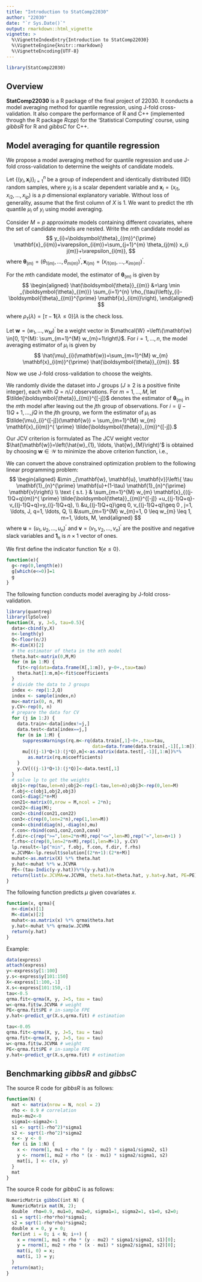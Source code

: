 ```yaml
---
title: "Introduction to StatComp22030"
author: "22030"
date: "`r Sys.Date()`"
output: rmarkdown::html_vignette
vignette: >
  %\VignetteIndexEntry{Introduction to StatComp22030}
  %\VignetteEngine{knitr::rmarkdown}
  %\VignetteEncoding{UTF-8}
---
```


```r
library(StatComp22030)
```


## Overview

__StatComp22030__ is a R package of the final project of 22030. It conducts a model averaging method for quantile regression, using J-fold cross-validation. It also compare the performance of R and C++ (implemented through the R package _Rcpp_) for the 'Statistical Computing' course, using _gibbsR_ for R and _gibbsC_ for C++.

## Model averaging for quantile regression 

We propose a model averaging method for quantile regression and use J-fold cross-validation to determine the weights of candidate models.

Let $\left\{\left(y_{i},  \mathbf{x}_{i}\right)\right\}_{i=1}^{n}$ be a group of independent and identically distributed (IID) random samples, where $y_i$ is a scalar dependent variable and $\mathbf{x}_{i}=\left(x_{i 1},  x_{i 2},  \ldots, x_{ip}\right)$ is a $p$ dimensional explanatory variable. Without loss of generality, assume that the first column of $X$ is 1.
We want to predict the $\tau$th quantile $\mu_{i}$ of $y_i$ using model averaging.

Consider $M=p$ approximate models containing different covariates, where the set of candidate models are nested. Write the $m$th candidate model as
$$
y_{i}=\boldsymbol{\theta}_{(m)}^{\prime} \mathbf{x}_{i(m)}+\varepsilon_{i(m)}=\sum_{j=1}^{m} \theta_{j(m)} x_{i j(m)}+\varepsilon_{i(m)}, 
$$
where $\boldsymbol{\theta}_{(m)} =\left(\theta_{1(m)},  \ldots,  \theta_{m(m)}\right)^{\prime},  \mathbf{x}_{i(m)}=\left(x_{i 1(m)},  \ldots,  x_{i m(m)}\right)^{\prime}$.

For the $m$th candidate model, the estimator of $\boldsymbol{\theta}_{(m)}$ is given by
$$
\begin{aligned}
\hat{\boldsymbol{\theta}}_{(m)} 
&=\arg \min _{\boldsymbol{\theta}_{(m)}} \sum_{i=1}^{n} \rho_{\tau}\left(y_{i}-\boldsymbol{\theta}_{(m)}^{\prime} \mathbf{x}_{i(m)}\right),
\end{aligned}
$$

where $\rho_{\tau}(\lambda)=[\tau-\mathbf{1}\{\lambda \leq 0\}]\lambda$ is the check loss.

Let $\mathbf{w} = \left(w_{1},  \ldots,  w_{M}\right)^{\prime}$ be a weight vector in $\mathcal{W} =\left\{\mathbf{w} \in[0, 1]^{M}: \sum_{m=1}^{M} w_{m}=1\right\}$. 
For $i=1,  \ldots,  n$, the model averaging estimator of $\mu_{i}$ is given by
$$
\hat{\mu}_{i}(\mathbf{w})=\sum_{m=1}^{M} w_{m} \mathbf{x}_{i(m)}^{\prime} \hat{\boldsymbol{\theta}}_{(m)}.
$$

Now we use J-fold cross-validation to choose the weights. 

We randomly divide the dataset into $J$ groups ($J \geq 2$ is a positive finite integer), each with $Q=n/J$ observations.
For $m = 1, \ldots , M$, let $\tilde{\boldsymbol{\theta}}_{(m)}^{[-j]}$ denotes
the estimator of  $\boldsymbol{\theta}_{(m)}$ in the $m$th model after leaving out the $j$th group of observations. For $i=(j-1)Q+1,\ldots, jQ$ in the $j$th grounp, we form the estimator of $\mu_i$ as
$\tilde{\mu}_{i}^{[-j]}(\mathbf{w}) = \sum_{m=1}^{M} w_{m} \mathbf{x}_{i(m)}^{ \prime} \tilde{\boldsymbol{\theta}}_{(m)}^{[-j]}.$ 

Our JCV criterion is formulated as
\begin{equation}\label{eq:weight_criterion}
\operatorname{CV}_{n}^J(\mathbf{w})=\frac{1}{n} 
\sum_{j=1}^{J} \sum_{q=1}^{Q}
\rho_{\tau}\left(y_{(j-1)Q+q}-\tilde{\mu}_{(j-1)Q+q}^{[-j]}
(\mathbf{w})\right).
\end{equation}
The JCV weight vector $\hat{\mathbf{w}}=\left(\hat{w}_{1},  \ldots,  \hat{w}_{M}\right)'$ is obtained by choosing $\mathbf{w} \in \mathcal{W}$ to minimize the above criterion function, i.e.,
\begin{equation}
\label{eq:argmin}
\hat{\mathbf{w}}=\arg \min _{\mathbf{w} \in \mathcal{W}} \operatorname{C V}^J_{n}(\mathbf{w}).
\end{equation}

We can convert the above constrained optimization problem to the following linear programming problem:
$$
\begin{aligned}
&\min _{\mathbf{w},  \mathbf{u},  \mathbf{v}}\left\{
\tau \mathbf{1}_{n}^{\prime} \mathbf{u}+(1-\tau) \mathbf{1}_{n}^{\prime} \mathbf{v}\right\} \\
\text { s.t. } & \sum_{m=1}^{M} w_{m} \mathbf{x}_{((j-1)Q+q)(m)}^{ \prime} \tilde{\boldsymbol{\theta}}_{(m)}^{[-j]}
+u_{(j-1)Q+q}-v_{(j-1)Q+q}=y_{(j-1)Q+q},  \\
&u_{(j-1)Q+q}\geq 0,  v_{(j-1)Q+q}\geq 0 ,  j=1,  \ldots,  J,  q=1,  \ldots,  Q,   \\
&\sum_{m=1}^{M} w_{m}=1, 
0 \leq w_{m} \leq 1,  m=1,  \ldots,  M, 
\end{aligned}
$$
where $\mathbf{u} =\left(u_{1},  u_{2},  \ldots,  u_{n}\right)^{\prime}$ and  $\mathbf{v} =\left(v_{1},  v_{2},  \ldots,  v_{n}\right)^{\prime}$ are the positive and negative slack variables and $\mathbf{1}_{n}$ is $n \times 1$ vector of ones.

We first define the indicator function \code{Indic} $\mathbf{1}\{e \leq 0\}$.
```r
function(e){
  g<-rep(0,length(e))
  g[which(e<=0)]=1
  g
}
```

The following function \code{qrma} conducts model averaging by J-fold cross-validation.
```r
library(quantreg)
library(lpSolve)
function(X, y, J=5, tau=0.5){
  data<-cbind(y,X)
  n<-length(y)
  Q<-floor(n/J)
  M<-dim(X)[2]
  # the estimator of theta in the mth model
  theta.hat<-matrix(0,M,M)
  for (m in 1:M) {
    fit<-rq(data=data.frame(X[,1:m]), y~0+.,tau=tau)
    theta.hat[1:m,m]<-fit$coefficients
  }
  # divide the data to J groups
  index <- rep(1:J,Q) 
  index <- sample(index,n)
  mu<-matrix(0, n, M) 
  y.CV<-rep(0, n) 
  # prepare the data for CV
  for (j in 1:J) {
    data.train<-data[index!=j,]
    data.test<-data[index==j,]
    for (m in 1:M) {
      suppressWarnings(rq.m<-rq(data.train[,1]~0+.,tau=tau,
                                data=data.frame(data.train[,-1][,1:m])))
      mu[((j-1)*Q+1):(j*Q),m]<-as.matrix(data.test[,-1][,1:m])%*%
        as.matrix(rq.m$coefficients)
    }
    y.CV[((j-1)*Q+1):(j*Q)]<-data.test[,1]
  } 
  # solve lp to get the weights
  obj1<-rep(tau,len=n);obj2<-rep(1-tau,len=n);obj3<-rep(0,len=M)
  f.obj<-c(obj1,obj2,obj3)
  con1<-diag(2*n+M)
  con21<-matrix(0,nrow = M,ncol = 2*n);
  con22<-diag(M);
  con2<-cbind(con21,con22) 
  con3<-c(rep(0,len=2*n),rep(1,len=M))
  con4<-cbind(diag(n),-diag(n),mu)
  f.con<-rbind(con1,con2,con3,con4) 
  f.dir<-c(rep(">=",len=2*n+M),rep("<=",len=M),rep("=",len=n+1) ) 
  f.rhs<-c(rep(0,len=2*n+M),rep(1,len=M+1), y.CV) 
  lp.result<-lp("min", f.obj, f.con, f.dir, f.rhs)
  w.JCVMA<-lp.result$solution[(2*n+1):(2*n+M)]
  muhat<-as.matrix(X) %*% theta.hat
  y.hat<-muhat %*% w.JCVMA
  PE<-(tau-Indic(y-y.hat))%*%(y-y.hat)/n
  return(list(w.JCVMA=w.JCVMA, theta.hat=theta.hat, y.hat=y.hat, PE=PE))
}
```

The following function \code{predict_qr} predicts $\mu$ given covariates $x$.
```r
function(x, qrma){
  n<-dim(x)[1]
  M<-dim(x)[2]
  muhat<-as.matrix(x) %*% qrma$theta.hat
  y.hat<-muhat %*% qrma$w.JCVMA
  return(y.hat)
}
```

Example:
```r
data(express)
attach(express)
y<-express$y[1:100]
y.s<-express$y[101:150]
X<-express[1:100,-1]
X.s<-express[101:150,-1]
tau<-0.5
qrma.fit<-qrma(X, y, J=5, tau = tau)
w<-qrma.fit$w.JCVMA # weight
PE<-qrma.fit$PE # in-sample FPE
y.hat<-predict_qr(X.s,qrma.fit) # estimation

tau<-0.05
qrma.fit<-qrma(X, y, J=5, tau = tau)
qrma.fit<-qrma(X, y, J=5, tau = tau)
w<-qrma.fit$w.JCVMA # weight
PE<-qrma.fit$PE # in-sample FPE
y.hat<-predict_qr(X.s,qrma.fit) # estimation

```


## Benchmarking _gibbsR_ and _gibbsC_

The source R code for _gibbsR_ is as follows:
```r
function(N) {
  mat <- matrix(nrow = N, ncol = 2)
  rho <- 0.9 # correlation
  mu1<-mu2<-0
  sigma1<-sigma2<-1
  s1 <- sqrt(1-rho^2)*sigma1
  s2 <- sqrt(1-rho^2)*sigma2
  x <- y <- 0
  for (i in 1:N) {
    x <- rnorm(1, mu1 + rho * (y - mu2) * sigma1/sigma2, s1)
    y <- rnorm(1, mu2 + rho * (x - mu1) * sigma2/sigma1, s2)
    mat[i, ] <- c(x, y)
  }
  mat
}
```

The source R code for _gibbsC_ is as follows:
```r
NumericMatrix gibbsC(int N) {
  NumericMatrix mat(N, 2);
  double  rho=0.9, mu1=0, mu2=0, sigma1=1, sigma2=1, s1=0, s2=0;
  s1 = sqrt(1-rho*rho)*sigma1;
  s2 = sqrt(1-rho*rho)*sigma2;
  double x = 0, y = 0;
  for(int i = 0; i < N; i++) {
    x = rnorm(1, mu1 + rho * (y - mu2) * sigma1/sigma2, s1)[0];
    y = rnorm(1, mu2 + rho * (x - mu1) * sigma2/sigma1, s2)[0];
    mat(i, 0) = x;
    mat(i, 1) = y;
  }
  return(mat);
}
```






